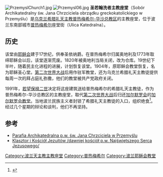 {{noteTA
|1=zh:普熱梅希爾;zh-cn:普热梅希尔; zh-tw:普瑟密士;
}}
[[Image:PrzemyslChurch1.jpg|thumb]]
[[Image:Przemysl06.jpg|thumb]]
'''圣若翰洗者主教座堂'''（Sobór Archikatedralny św. Jana Chrzciciela obrządku greckokatolickiego w Przemyślu）是[[乌克兰希腊礼天主教普热梅希尔-华沙总教区|乌克兰希腊礼天主教普热梅希尔-华沙总教区]]的主教座堂，位于波兰东南部城市[[普热梅希尔|普热梅希尔]]座堂街（Ulica Katedralna）。

==历史==
该堂由[[耶稣会|耶稣会]]建于17世纪，供奉圣依纳爵。在普热梅希尔归属奥地利及1773年取缔耶稣会以后，该堂逐渐荒废。1820年被奥地利当局关闭，改为仓库。19世纪下半叶，随着民主化进程的进展，计划恢复该堂。1904年，原耶稣会教堂恢复，名为耶稣圣心堂。[[第二次世界大战|第二次世界大战]]后用作驻军教堂，还为乌克兰希腊礼天主教徒提供每周一次的拜占庭礼弥撒，他们的教堂被共产党政府关闭。

1991年，[[若望保禄二世|若望保禄二世]]决定将这座建筑送给普热梅希尔的希腊礼天主教徒，作为普热梅希尔-华沙总教区的主教座堂，取代[[第二次世界大战|第二次世界大战]]后归还[[加尔默罗会|加尔默罗会]]的[[Carmelite_Church_(Przemyśl)|加尔默罗会教堂]]。当地波兰民族主义者封锁了希腊礼天主教徒的入口，组织绝食<ref name=copsey>{{cite journal|last=Copsey|first=Nathaniel|title=Echoes of the Past in Contemporary Politics:  the case of Polish-Ukrainian Relations|journal=Sussex European Institute|date=Oct 2006}}</ref>。经过几个星期的辩论和谈判，他们不再坚持。

==参考==
{{reflist}}
*[https://web.archive.org/web/20090218125653/http://sobor.cerkiew.net/ Parafia Archikatedralna p.w. św. Jana Chrzciciela w Przemyślu] {{pl icon}} {{uk icon}}
*[https://web.archive.org/web/20070222122147/http://www.kki.pl/pioinf/przemysl/zabytki/koscioly/jezuit/jezuit.html Klasztor i Kościół Jezuitów /dawniej kościół p.w. Najświętszego Serca Jezusowego/] {{pl icon}}

{{Coord|49 |46 | 51 | N|22 |46 |13 |E|type:landmark_region:PL-PK_scale:4000|display=title}}

[[Category:波兰天主教主教座堂|Category:波兰天主教主教座堂]]
[[Category:普热梅希尔|Category:普热梅希尔]]
[[Category:波兰耶稣会教堂|Category:波兰耶稣会教堂]]